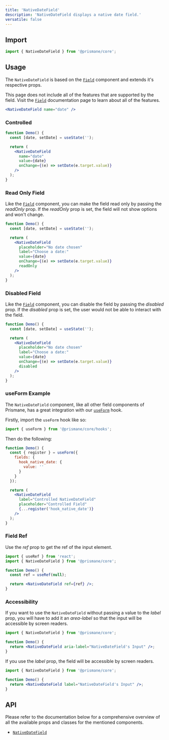 ---
title: 'NativeDateField'
description: 'NativeDateField displays a native date field.'
versatile: false
---

## Import

```js
import { NativeDateField } from '@prismane/core';
```

## Usage

The `NativeDateField` is based on the [`Field`](/docs/components/inputs/field) component and extends it's respective props.

This page does not include all of the features that are supported by the field. Visit the [`Field`](/docs/components/inputs/field) documentation page to learn about all of the features.

```jsx preview
<NativeDateField name="date" />
```

### Controlled

```jsx
function Demo() {
  const [date, setDate] = useState('');

  return (
    <NativeDateField
      name="date"
      value={date}
      onChange={(e) => setDate(e.target.value)}
    />
  );
}
```

### Read Only Field

Like the [`Field`](/docs/components/field) component, you can make the field read only by passing the _readOnly_ prop. If the _readOnly_ prop is set, the field will not show options and won't change.

```jsx preview
function Demo() {
  const [date, setDate] = useState('');

  return (
    <NativeDateField
      placeholder="No date chosen"
      label="Choose a date:"
      value={date}
      onChange={(e) => setDate(e.target.value)}
      readOnly
    />
  );
}
```

### Disabled Field

Like the [`Field`](/docs/components/field) component, you can disable the field by passing the _disabled_ prop. If the _disabled_ prop is set, the user would not be able to interact with the field.

```jsx preview
function Demo() {
  const [date, setDate] = useState('');

  return (
    <NativeDateField
      placeholder="No date chosen"
      label="Choose a date:"
      value={date}
      onChange={(e) => setDate(e.target.value)}
      disabled
    />
  );
}
```

### useForm Example

The `NativeDateField` component, like all other field components of Prismane, has a great integration with our [`useForm`](/docs/hooks/use-form) hook.

Firstly, import the `useForm` hook like so:

```js
import { useForm } from '@prismane/core/hooks';
```

Then do the following:

```jsx preview
function Demo() {
  const { register } = useForm({
    fields: {
      hook_native_date: {
        value: ''
      }
    }
  });

  return (
    <NativeDateField
      label="Controlled NativeDateField"
      placeholder="Controlled Field"
      {...register('hook_native_date')}
    />
  );
}
```

### Field Ref

Use the _ref_ prop to get the ref of the input element.

```jsx
import { useRef } from 'react';
import { NativeDateField } from '@prismane/core';

function Demo() {
  const ref = useRef(null);

  return <NativeDateField ref={ref} />;
}
```

### Accessibility

If you want to use the `NativeDateField` without passing a value to the _label_ prop, you will have to add it an _area-label_ so that the input will be accessible by screen readers.

```jsx
import { NativeDateField } from '@prismane/core';

function Demo() {
  return <NativeDateField aria-label="NativeDateField's Input" />;
}
```

If you use the _label_ prop, the field will be accessible by screen readers.

```jsx
import { NativeDateField } from '@prismane/core';

function Demo() {
  return <NativeDateField label="NativeDateField's Input" />;
}
```

## API

Please refer to the documentation below for a comprehensive overview of all the available props and classes for the mentioned components.

- [`NativeDateField`](/docs/components-api/native-date-field-api)
